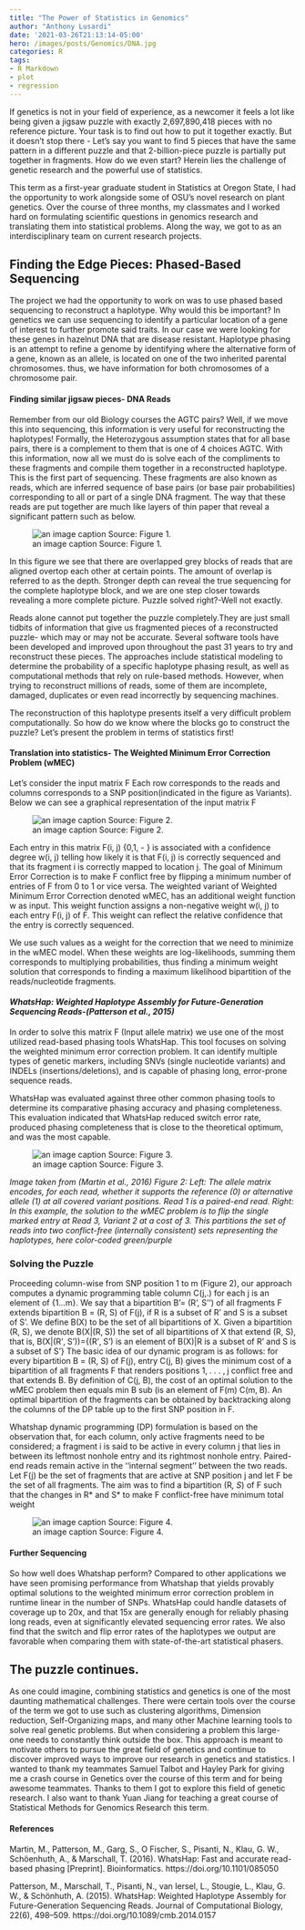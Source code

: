 ```yaml
---
title: "The Power of Statistics in Genomics"
author: "Anthony Lusardi"
date: '2021-03-26T21:13:14-05:00'
hero: /images/posts/Genomics/DNA.jpg
categories: R
tags:
- R Markdown
- plot
- regression
---
```



If genetics is not in your field of experience, as a newcomer it feels a lot like being given a jigsaw puzzle with exactly 2,697,890,418 pieces with no reference picture. Your task is to find out how to put it together exactly. But it doesn’t stop there - Let’s say you want to find 5 pieces that have the same pattern in a different puzzle and that 2-billion-piece puzzle is partially put together in fragments. How do we even start? Herein lies the challenge of genetic research and the powerful use of statistics.

This term as a first-year graduate student in Statistics at Oregon State, I had the opportunity to work alongside some of OSU’s novel research on plant genetics.  Over the course of three months, my classmates and I worked hard on formulating scientific questions in genomics research and translating them into statistical problems. Along the way, we got to as an interdisciplinary team on current research projects. 

## Finding the Edge Pieces: Phased-Based Sequencing 

The project we had the opportunity to work on was to use phased based sequencing to reconstruct a haplotype.  Why would this be important? In genetics we can use sequencing to identify a particular location of a gene of interest to further promote said traits. In our case we were looking for these genes in hazelnut DNA that are disease resistant. 
Haplotype phasing is an attempt to refine a genome by identifying where the alternative form of a gene, known as an allele, is located on one of the two inherited parental chromosomes. thus, we have information for both chromosomes of a chromosome pair. 

#### Finding similar jigsaw pieces- DNA Reads
Remember from our old Biology courses the AGTC pairs? Well, if we move this into sequencing, this information is very useful for reconstructing the haplotypes! Formally, the Heterozygous assumption states that for all base pairs, there is a complement to them that is one of 4 choices AGTC. With this information, now all we must do is solve each of the compliments to these fragments and compile them together in a reconstructed haplotype.  This is the first part of sequencing. 
These fragments are also known as reads, which are inferred sequence of base pairs (or base pair probabilities) corresponding to all or part of a single DNA fragment. The way that these reads are put together are much like layers of thin paper that reveal a significant pattern such as below. 

![an image caption Source: Figure 1.](static/images/posts/Genomics/fig1.jpg)

In this figure we see that there are overlapped grey blocks of reads that are aligned overtop each other at certain points. The amount of overlap is referred to as the depth. Stronger depth can reveal the true sequencing for the complete haplotype block, and we are one step closer towards revealing a more complete picture. Puzzle solved right?-Well not exactly.

Reads alone cannot put together the puzzle completely.They are just small tidbits of information that give us fragmented pieces of a reconstructed puzzle- which may or may not be accurate. Several software tools have been developed and improved upon throughout the past 31 years to try and reconstruct these pieces. The approaches include statistical modeling to determine the probability of a specific haplotype phasing result, as well as computational methods that rely on rule-based methods. However, when trying to reconstruct millions of reads, some of them are incomplete, damaged, duplicates or even read incorrectly by sequencing machines. 

The reconstruction of this haplotype presents itself a very difficult problem computationally. So how do we know where the blocks go to construct the puzzle? Let’s present the problem in terms of statistics first! 

#### Translation into statistics- The Weighted Minimum Error Correction Problem (wMEC)

Let’s consider the input matrix F Each row corresponds to the reads and columns corresponds to a SNP position(indicated in the figure as Variants).  Below we can see a graphical representation of the input matrix F

![an image caption Source: Figure 2.](images/posts/Genomics/fig2.jpg)

Each entry in this matrix F(i‚ j) {0,1, - } is associated with a confidence degree w(i, j) telling how likely it is that F(i‚ j) is correctly sequenced and that its fragment i is correctly mapped to location j. 
The goal of Minimum Error Correction is to make F conflict free by flipping a minimum number of entries of F from 0 to 1 or vice versa. The weighted variant of Weighted Minimum Error Correction denoted wMEC, has an additional weight function w as input. This weight function assigns a non-negative weight w(i, j) to each entry F(i‚ j) of F. This weight can reflect the relative confidence that the entry is correctly sequenced.

We use such values as a weight for the correction that we need to minimize in the wMEC model. When these weights are log-likelihoods, summing them corresponds to multiplying probabilities, thus finding a minimum weight solution that corresponds to finding a maximum likelihood bipartition of the reads/nucleotide fragments. 

#### *WhatsHap: Weighted Haplotype Assembly for Future-Generation Sequencing Reads-(Patterson et al., 2015)*

In order to solve this matrix F (Input allele matrix) we use one of the most utilized read-based phasing tools WhatsHap. This tool focuses on solving the weighted minimum error correction problem. It can identify multiple types of genetic markers, including SNVs (single nucleotide variants) and INDELs (insertions/deletions), and is capable of phasing long, error-prone sequence reads.

 WhatsHap was evaluated against three other common phasing tools to determine its comparative phasing accuracy and phasing completeness. This evaluation indicated that WhatsHap reduced switch error rate, produced phasing completeness that is close to the theoretical optimum, and was the most capable.
 
 ![an image caption Source: Figure 3.](C:/Users/antho/Documents/personal_website/static/images/posts/Genomics/fig3.jpg)

 
*Image taken from (Martin et al., 2016) Figure 2: Left: The allele matrix encodes, for each read, whether it supports the reference (0) or alternative allele (1) at all covered variant positions. Read 1 is a paired-end read. Right: In this example, the solution to the wMEC problem is to flip the single marked entry at Read 3, Variant 2 at a cost of 3. This partitions the set of reads into two conflict-free (internally consistent) sets representing the haplotypes, here color-coded green/purple*

### Solving the Puzzle

Proceeding column-wise from SNP position 1 to m (Figure 2), our approach computes a dynamic programming table column C(j,.) for  each j is an element  of {1...m}. We say that a bipartition B’= (R’, S’’) of all fragments F extends bipartition B = (R, S) of F(j), if R is a subset  of R’ and S is a subset of  S’. We define B(X) to be the set of all bipartitions of X. Given a bipartition (R, S), we denote B(X|(R‚ S)) the set of all bipartitions of X that extend (R, S), that is,  B(X|(R’‚ S’))={(R’‚ S’) is an element of B(X)|R is a subset of R’ and S is a subset of S’}
The basic idea of our dynamic program is as follows: for every bipartition B = (R, S) of F(j), entry C(j, B) gives the minimum cost of a bipartition of all fragments F that renders positions 1‚ . . . ‚ j conflict free and that extends B. By definition of C(j, B), the cost of an optimal solution to the wMEC problem then equals min B sub (is an element of  F(m) C(m‚ B). An optimal bipartition of the fragments can be obtained by backtracking along the columns of the DP table up to the first SNP position in F. 

Whatshap dynamic programming (DP) formulation is based on the observation that, for each column, only active fragments need to be considered; a fragment i is said to be active in every column j that lies in between its leftmost nonhole entry and its rightmost nonhole entry. Paired-end reads remain active in the ‘‘internal segment’’ between the two reads. Let F(j) be the set of fragments that are active at SNP position j and let F be the set of all fragments. The aim was to find a bipartition (R*, S*) of F such that the changes in R* and S* to make F conflict-free have minimum total weight

![an image caption Source: Figure 4.](C:/Users/antho/Documents/personal_website/static/images/posts/Genomics/fig4.jpg)

#### Further Sequencing 
So how well does Whatshap perform? Compared to other applications we have seen promising performance from Whatshap that yields provably optimal solutions to the weighted minimum error correction problem in runtime linear in the number of SNPs. WhatsHap could handle datasets of coverage up to 20x, and that 15x are generally enough for reliably phasing long reads, even at significantly elevated sequencing error rates. We also find that the switch and flip error rates of the haplotypes we output are favorable when comparing them with state-of-the-art statistical phasers.

## The puzzle continues.
As one could imagine, combining statistics and genetics is one of the most daunting mathematical challenges. There were certain tools over the course of the term we got to use such as clustering algorithms, Dimension reduction, Self-Organizing maps, and many other Machine learning tools to solve real genetic problems. But when considering a problem this large- one needs to constantly think outside the box. This approach is meant to motivate others to pursue the great field of genetics and continue to discover improved ways to improve our research in genetics and statistics. 
I wanted to thank my teammates Samuel Talbot and Hayley Park for giving me a crash course in Genetics over the course of this term and for being awesome teammates. Thanks to them I got to explore this field of genetic research. I also want to thank Yuan Jiang for teaching a great course of Statistical Methods for Genomics Research this term. 

#### References


Martin, M., Patterson, M., Garg, S., O Fischer, S., Pisanti, N., Klau, G. W., Schöenhuth, A., & Marschall, T. (2016). WhatsHap: Fast and accurate read-based phasing [Preprint]. Bioinformatics. https://doi.org/10.1101/085050

Patterson, M., Marschall, T., Pisanti, N., van Iersel, L., Stougie, L., Klau, G. W., & Schönhuth, A. (2015). WhatsHap: Weighted Haplotype Assembly for Future-Generation Sequencing Reads. Journal of Computational Biology, 22(6), 498–509. https://doi.org/10.1089/cmb.2014.0157




